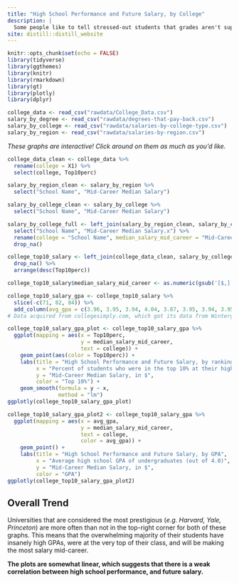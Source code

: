 ```yaml
---
title: "High School Performance and Future Salary, by College"
description: |
  Some people like to tell stressed-out students that grades aren't super important. However, for those who are intensely focused on their future careers, maybe working to get an A on that test or being at the top of your class will be worthwhile.
site: distill::distill_website
---
```


```r
knitr::opts_chunk$set(echo = FALSE)
library(tidyverse)
library(ggthemes)
library(knitr)
library(rmarkdown)
library(gt)
library(plotly)
library(dplyr)

college_data <- read_csv("rawdata/College_Data.csv")
salary_by_degree <- read_csv("rawdata/degrees-that-pay-back.csv")
salary_by_college <- read_csv("rawdata/salaries-by-college-type.csv")
salary_by_region <- read_csv("rawdata/salaries-by-region.csv")
```

*These graphs are interactive! Click around on them as much as you'd like.*
```r
college_data_clean <- college_data %>%
  rename(college = X1) %>%
  select(college, Top10perc)

salary_by_region_clean <- salary_by_region %>%
  select("School Name", "Mid-Career Median Salary")

salary_by_college_clean <- salary_by_college %>%
  select("School Name", "Mid-Career Median Salary")

salary_by_college_full <- left_join(salary_by_region_clean, salary_by_college_clean, by = "School Name") %>%
  select("School Name", "Mid-Career Median Salary.x") %>%
  rename(college = "School Name", median_salary_mid_career = "Mid-Career Median Salary.x") %>%
  drop_na()

college_top10_salary <- left_join(college_data_clean, salary_by_college_full, by = "college") %>%
  drop_na() %>%
  arrange(desc(Top10perc))

college_top10_salary$median_salary_mid_career <- as.numeric(gsub('[$,]', '', college_top10_salary$median_salary_mid_career))

college_top10_salary_gpa <- college_top10_salary %>%
  slice(-c(71, 82, 84)) %>%
  add_column(avg_gpa = c(3.96, 3.95, 3.94, 4.04, 3.87, 3.95, 3.94, 3.95, 3.92, 3.90, 3.91, 3.94, 3.86, 3.91, 3.91, 3.90, 3.93, 3.80, 3.90, 3.86, 3.89, 3.76, 3.82, 3.87, 3.40, 3.86, 3.89, 3.80, 3.60, 3.92, 3.85, 3.50, 3.75, 3.57, 3.54, 3.74, 3.90, 3.50, 3.64, 3.81, 3.59, 3.74, 3.65, 3.40, 3.40, 3.80, 3.87, 3.81, 4.18, 3.30, 3.66, 3.74, 3.46, 3.63, 3.49, 3.74, 3.60, 3.59, 3.73, 3.69, 3.59, 3.86, 3.42, 3.62, 3.53, 3.58, 3.60, 3.55, 3.60, 3.50, 3.51, 3.76, 3.50, 3.60, 3.50, 3.40, 3.60, 3.54, 3.50, 3.29, 3.42, 3.57, 4.05, 3.37, 3.48, 3.30, 3.66, 3.50, 3.21, 3.91, 3.30, 3.60, 3.30, 3.00, 3.10, 3.67, 3.36, 3.21, 3.23, 2.70, 3.34, 2.99))
# Data acquired from collegesimply.com, which got its data from Wintergreen Orchard House and IPEDS; and also from prepscholar.com

college_top10_salary_gpa_plot <- college_top10_salary_gpa %>%
  ggplot(mapping = aes(x = Top10perc,
                       y = median_salary_mid_career,
                       text = college)) +
    geom_point(aes(color = Top10perc)) +
    labs(title = "High School Performance and Future Salary, by ranking",
         x = "Percent of students who were in the top 10% at their high school",
         y = "Mid-Career Median Salary, in $",
         color = "Top 10%") +
    geom_smooth(formula = y ~ x,
                method = "lm")
ggplotly(college_top10_salary_gpa_plot)

college_top10_salary_gpa_plot2 <- college_top10_salary_gpa %>%
  ggplot(mapping = aes(x = avg_gpa,
                       y = median_salary_mid_career,
                       text = college,
                       color = avg_gpa)) +
    geom_point() +
    labs(title = "High School Performance and Future Salary, by GPA",
         x = "Average high school GPA of undergraduates (out of 4.0)",
         y = "Mid-Career Median Salary, in $",
         color = "GPA")
ggplotly(college_top10_salary_gpa_plot2)
```

## Overall Trend
Universities that are considered the most prestigious (*e.g. Harvard, Yale, Princeton*) are more often than not in the top-right corner for both of these graphs. This means that the overwhelming majority of their students have insanely high GPAs, were at the very top of their class, and will be making the most salary mid-career.

**The plots are somewhat linear, which suggests that there is a weak correlation between high school performance, and future salary.**